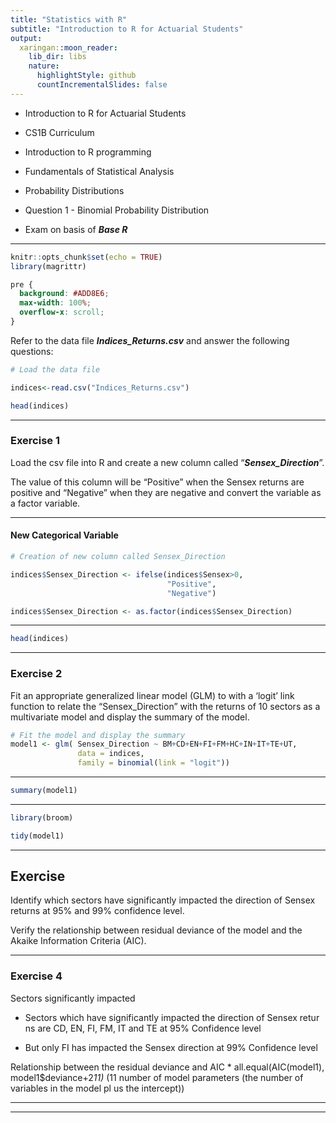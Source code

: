 ```yaml
---
title: "Statistics with R"
subtitle: "Introduction to R for Actuarial Students"
output:
  xaringan::moon_reader:
    lib_dir: libs
    nature:
      highlightStyle: github
      countIncrementalSlides: false
---
```


* Introduction to R for Actuarial Students

* CS1B Curriculum

* Introduction to R programming
* Fundamentals of Statistical Analysis
* Probability Distributions

* Question 1 - Binomial Probability Distribution
* Exam on basis of ***Base R***

---


```r
knitr::opts_chunk$set(echo = TRUE)
library(magrittr)
```

```css
pre {
  background: #ADD8E6;
  max-width: 100%;
  overflow-x: scroll;
}
```

Refer to the data file ***Indices_Returns.csv*** and answer the following questions:


```r
# Load the data file

indices<-read.csv("Indices_Returns.csv")
```

```r
head(indices)
```





---

### Exercise 1

Load the csv file into R and create a new column called “***Sensex_Direction***”. 

The value of this column will be “Positive” when the Sensex returns are positive and “Negative” when they are negative and convert the variable as a factor variable. 

---


#### New Categorical Variable

```r
# Creation of new column called Sensex_Direction

indices$Sensex_Direction <- ifelse(indices$Sensex>0,
                                   "Positive",
                                   "Negative")

indices$Sensex_Direction <- as.factor(indices$Sensex_Direction)

```

---


```r
head(indices)
```


---

### Exercise 2


Fit an appropriate generalized linear model (GLM) to with a ‘logit’ link function to relate the “Sensex_Direction” with the returns of 10 sectors as a multivariate model and display
the summary of the model. 



```r
# Fit the model and display the summary
model1 <- glm( Sensex_Direction ~ BM+CD+EN+FI+FM+HC+IN+IT+TE+UT,
               data = indices, 
               family = binomial(link = "logit"))
```

---

```r

summary(model1)

```

---

```r
library(broom)

tidy(model1)

```
---

## Exercise 

Identify which sectors have significantly impacted the direction of Sensex returns at 95% and 99% confidence level.

Verify the relationship between residual deviance of the model and the Akaike Information Criteria (AIC). 


---



### Exercise 4

Sectors significantly impacted

* Sectors which have significantly impacted the direction of Sensex retur
ns are CD, EN, FI, FM, IT and TE at 95% Confidence level

* But only FI has impacted the Sensex direction at 99% Confidence level


Relationship between the residual deviance and AIC
* all.equal(AIC(model1), model1$deviance+2*11)
* (11 number of model parameters (the number of variables in the model pl
us the intercept))


---


---

